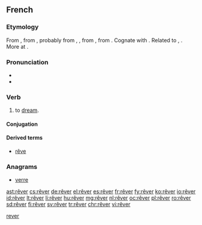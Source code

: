 {{also|rever}}
==French==

===Etymology===
From {{etyl|frm|fr}}, from {{etyl|fro|fr}} {{term|resver||to consider, reflect, be delirious|lang=fro}}, probably from {{etyl|frk|fr}} {{term/t|frk|*reswan|*rēswan}}, {{term/t|frk|*raswan|*rāswan|to consider, conjecture, guess}}, from {{etyl|gem-pro|fr}} {{term/t|gem-pro|*rēswaną||to think, reckon, calculate}}, from {{etyl|ine-pro|fr}} {{term/t|ine-pro|*rei-||to reason, count}}. Cognate with {{etyl|ang|-}} {{term/t|ang|sc=Latinx|rǣswan||to think, consider, suspect, conjecture}}. Related to {{etyl|got|-}} {{term|𐍂𐌰𐌸𐌾𐍉||tr=raþjo|account, number, explanation|lang=got|sc=Goth}}, {{etyl|goh|-}} {{term/t|goh|rīm||number}}. More at {{l|en|rhyme}}.

===Pronunciation===
* {{audio|Fr-rêver.ogg|audio|lang=fr}}
* {{IPA|/ʁe.ve/|lang=fr}}

===Verb===
{{fr-verb}}

# to [[dream]].

====Conjugation====
{{fr-conj-er|rêv|avoir|cat=rever}}

====Derived terms====
* [[rêve]]

===Anagrams===
* [[verre#French|verre]]

[[Category:fr:Thinking|rever]]

[[ast:rêver]]
[[cs:rêver]]
[[de:rêver]]
[[el:rêver]]
[[es:rêver]]
[[fr:rêver]]
[[fy:rêver]]
[[ko:rêver]]
[[io:rêver]]
[[id:rêver]]
[[lt:rêver]]
[[li:rêver]]
[[hu:rêver]]
[[mg:rêver]]
[[nl:rêver]]
[[oc:rêver]]
[[pl:rêver]]
[[ro:rêver]]
[[sd:rêver]]
[[fi:rêver]]
[[sv:rêver]]
[[tr:rêver]]
[[chr:rêver]]
[[vi:rêver]]